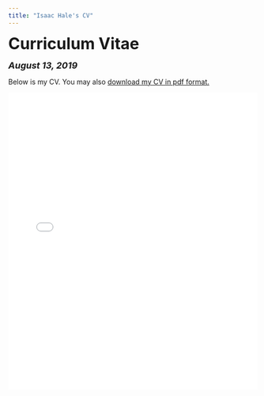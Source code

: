 ```yaml
---
title: "Isaac Hale's CV"
---
```


<head>

<!-- Global site tag (gtag.js) - Google Analytics -->
<script async src="https://www.googletagmanager.com/gtag/js?id=UA-140699540-1"></script>
<script>
  window.dataLayer = window.dataLayer || [];
  function gtag(){dataLayer.push(arguments);}
  gtag('js', new Date());

  gtag('config', 'UA-140699540-1');
</script>
</head>


<font size="+3"><b>Curriculum Vitae</b></font>

<font size="+1"><b><i>August 13, 2019</b></i></font>

<html>
Below is my CV. You may also <a href="files/Isaac Hale CV 8-13-19.pdf">download my CV in pdf format.</a>

<embed src="files/Isaac Hale CV 8-13-19.pdf" type="application/pdf" width="100%" height="600px" />
</body>
</html>